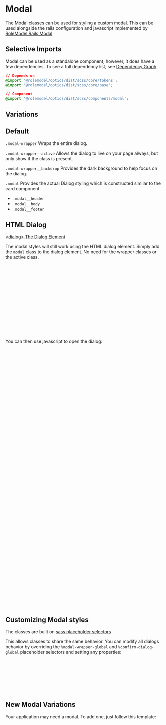

<Meta of={ModalStories} />

# Modal

The Modal classes can be used for styling a custom modal. This can be used alongside the rails configuration and javascript implemented by [RoleModel Rails Modal](https://github.com/RoleModel/rolemodel_rails/tree/master/lib/generators/rolemodel/modals)

## Selective Imports

Modal can be used as a standalone component, however, it does have a few dependencies. To see a full dependency list, see [Dependency Graph](?path=/docs/overview-selective-imports--docs#dependencies)

```css
// Depends on
@import '@rolemodel/optics/dist/scss/core/tokens';
@import '@rolemodel/optics/dist/scss/core/base';

// Component
@import '@rolemodel/optics/dist/scss/components/modal';
```

## Variations

## Default

`.modal-wrapper` Wraps the entire dialog.

`.modal-wrapper--active` Allows the dialog to live on your page always, but only show if the class is present.

`.modal-wrapper__backdrop` Provides the dark background to help focus on the dialog.

`.modal` Provides the actual Dialog styling which is constructed similar to the card component.

- `.modal__header`
- `.modal__body`
- `.modal__footer`

<Canvas of={ModalStories.Inline} />

## HTML Dialog

[\<dialog\> The Dialog Element](https://developer.mozilla.org/en-US/docs/Web/HTML/Element/dialog)

The modal styles will still work using the HTML dialog element. Simply add the `modal` class to the dialog element. No need for the wrapper classes or the active class.

```html
<dialog id="my-dialog" class="modal">
  <div class="modal__header">
    <span>Favorite animal:</span>
    <button id="dialog-close" class="btn btn--icon btn--pill">
      <span class="material-symbols-outlined icon--x-large">close</span>
    </button>
  </div>
  <div class="modal__body">
    <p>Red panda</p>
  </div>
  <div class="modal__footer">
    <button id="dialog-cancel" class="btn">Cancel</button>
    <button id="dialog-confirm" class="btn-primary">Submit</button>
  </div>
</dialog>
```

You can then use javascript to open the dialog:

```javascript
const dialog = document.getElementById('my-dialog')
const showButton = document.getElementById('show-dialog')
const closeButton = document.getElementById('dialog-close')
const cancelButton = document.getElementById('dialog-cancel')

// This handles the escape key as well as other events
// This is a bit of a gotcha to get the dialog to close and animate correctly
// Normally you would just call dialog.close() but this will not fade the backdrop correctly.
dialog.addEventListener('cancel', (event) => {
  event.preventDefault()

  dialog.classList.add('modal--closing') // run animation here

  dialog.addEventListener(
    'animationend',
    () => {
      dialog.classList.remove('modal--closing')
      dialog.close() // then run the default close method
    },
    { once: true }
  ) // add this to prevent bugs when reopening the modal
})

// This handles clicking outside the dialog
dialog.addEventListener('click', (event) => {
  //This prevents issues with forms
  if (event.target.tagName !== 'DIALOG') {
    return
  }

  const rect = event.target.getBoundingClientRect()

  const clickedInDialog =
    rect.top <= event.clientY &&
    event.clientY <= rect.top + rect.height &&
    rect.left <= event.clientX &&
    event.clientX <= rect.left + rect.width

  console.log(clickedInDialog)

  if (clickedInDialog === false) {
    event.target.dispatchEvent(new Event('cancel'))
  }
})

showButton.addEventListener('click', () => {
  dialog.showModal()
})

closeButton.addEventListener('click', () => {
  dialog.dispatchEvent(new Event('cancel'))
})

cancelButton.addEventListener('click', () => {
  dialog.dispatchEvent(new Event('cancel'))
})
```

## Customizing Modal styles

<div
  dangerouslySetInnerHTML={{
    __html: createAlert({
      title: 'Important!',
      description: 'These patterns represent how to customize the style of the modal for your project.',
    }).outerHTML,
  }}
></div>

The classes are built on [sass placeholder selectors](https://sass-lang.com/documentation/style-rules/placeholder-selectors)

This allows classes to share the same behavior. You can modify all dialogs behavior by overriding the `%modal-wrapper-global` and `%confirm-dialog-global` placeholder selectors and setting any properties:

```css
%modal-wrapper-global {
  z-index: 200;
}

%modal-global {
  background-color: red;
}
```

## New Modal Variations

<div
  dangerouslySetInnerHTML={{
    __html: createAlert({
      title: 'Important!',
      description: 'These patterns represent how to create new variations of the modal for your project.',
    }).outerHTML,
  }}
></div>

Your application may need a modal. To add one, just follow this template:

```css
.modal-wrapper {
  @extend %modal-wrapper-global;

  .modal-wrapper__backdrop {

  }

  &.modal-wrapper--active {
    .modal-wrapper__backdrop {
    }
  }
}

.modal-{name} {
  @extend %modal-global;

  .modal__header,
  .modal__body,
  .modal__footer {
    padding:
  }

  .modal__header {
    font-size:
    font-weight:
  }

  .modal__body {
    box-shadow:
  }

  .modal__footer {
    display:
    justify-content:
  }
}
```
